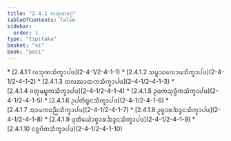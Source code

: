 ```yaml
---
title: "2.4.1 ᩃᩈᩩᨱᩅᨣ᩠ᨣ"
tableOfContents: false
sidebar:
  order: 1
type: "tipitaka"
basket: "vi"
book: "paci"
---
```



<DynamicBreadcrumb />



<TableOfContents book="paci" section="2.4.1">
* [2.4.1.1 ᩃᩈᩩᨱᩈᩥᨠ᩠ᨡᩣᨸᨴ](2-4-1/2-4-1-1)
* [2.4.1.2 ᩈᨾ᩠ᨻᩣᨵᩃᩮᩣᨾᩈᩥᨠ᩠ᨡᩣᨸᨴ](2-4-1/2-4-1-2)
* [2.4.1.3 ᨲᩃᨥᩣᨲᨠᩈᩥᨠ᩠ᨡᩣᨸᨴ](2-4-1/2-4-1-3)
* [2.4.1.4 ᨩᨲᩩᨾᨭ᩠ᨮᨠᩈᩥᨠ᩠ᨡᩣᨸᨴ](2-4-1/2-4-1-4)
* [2.4.1.5 ᩏᨴᨠᩈᩩᨴ᩠ᨵᩥᨠᩈᩥᨠ᩠ᨡᩣᨸᨴ](2-4-1/2-4-1-5)
* [2.4.1.6 ᩏᨸᨲᩥᨭ᩠ᨮᨶᩈᩥᨠ᩠ᨡᩣᨸᨴ](2-4-1/2-4-1-6)
* [2.4.1.7 ᩋᩣᨾᨠᨵᨬ᩠ᨬᩈᩥᨠ᩠ᨡᩣᨸᨴ](2-4-1/2-4-1-7)
* [2.4.1.8 ᩏᨧ᩠ᨧᩣᩁᨨᨯ᩠ᨯᨶᩈᩥᨠ᩠ᨡᩣᨸᨴ](2-4-1/2-4-1-8)
* [2.4.1.9 ᨴᩩᨲᩥᨿᩮᩫᩣᨧ᩠ᨧᩣᩁᨨᨯ᩠ᨯᨶᩈᩥᨠ᩠ᨡᩣᨸᨴ](2-4-1/2-4-1-9)
* [2.4.1.10 ᨶᨧ᩠ᨧᨣᩦᨲᩈᩥᨠ᩠ᨡᩣᨸᨴ](2-4-1/2-4-1-10)
</TableOfContents>